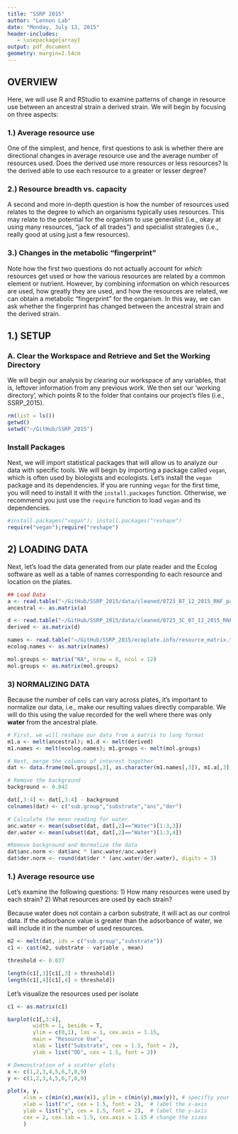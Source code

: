 ```yaml
---
title: "SSRP 2015"
author: "Lennon Lab"
date: "Monday, July 13, 2015"
header-includes:
   - \usepackage{array}
output: pdf_document
geometry: margin=2.54cm
---
```



## OVERVIEW
Here, we will use R and RStudio to examine patterns of change in resource use between an ancestral strain a derived strain. We will begin by focusing on three aspects:

### 1.) Average resource use 
One of the simplest, and hence, first questions to ask is whether there are directional changes in average resource use and the average number of resources used. Does the derived use more resources or less resources? Is the derived able to use each resource to a greater or lesser degree?

### 2.) Resource breadth vs. capacity
A second and more in-depth question is how the number of resources used relates to the degree to which an organisms typically uses resources. This may relate to the potential for the organism to use generalist (i.e., okay at using many resources, "jack of all trades") and specialist strategies (i.e., really good at using just a few resources).

### 3.) Changes in the metabolic "fingerprint"
Note how the first two questions do not actually account for *which* resources get used or how the various resources are related by a common element or nutrient. However, by combining information on which resources are used, how greatly they are used, and how the resources are related, we can obtain a metabolic "fingerprint" for the organism. In this way, we can ask whether the fingerprint has changed between the ancestral strain and the derived strain.


## 1.) SETUP
### A. Clear the Workspace and Retrieve and Set the Working Directory
We will begin our analysis by clearing our workspace of any variables, that is, leftover information from any previous work. We then set our 'working directory', which points R to the folder that contains our project's files (i.e., SSRP_2015).

```r
rm(list = ls()) 
getwd() 
setwd("~/GitHub/SSRP_2015") 
```

### Install Packages
Next, we will import statistical packages that will allow us to analyze our data with specific tools.
We will begin by importing a package called `vegan`, which is often used by biologists and ecologists.
Let's install the `vegan` package and its dependencies. 
If you are running `vegan` for the first time, you will need to install it with the `install.packages` function. 
Otherwise, we recommend you just use the `require` function to load `vegan` and its dependencies.

```r
#install.packages("vegan"); install.packages("reshape") 
require("vegan");require("reshape")
```

## 2) LOADING DATA
Next, let's load the data generated from our plate reader and the Ecolog software as well as a table of names corresponding to each resource and location on the plates.

```r
## Load Data
a <- read.table("~/GitHub/SSRP_2015/data/cleaned/0723_07_12_2015_RNF_parsed.txt")
ancestral <- as.matrix(a)

d <- read.table("~/GitHub/SSRP_2015/data/cleaned/0723_3C_07_12_2015_RNF_parsed.txt")
derived <- as.matrix(d)

names <- read.table("~/GitHub/SSRP_2015/ecoplate.info/resource_matrix.txt")
ecolog.names <- as.matrix(names)

mol.groups <- matrix("NA", nrow = 8, ncol = 12)
mol.groups <- as.matrix(mol.groups)

```

### 3) NORMALIZING DATA
Because the number of cells can vary across plates, it's important to normalize our data, i.e., make our resulting values directly comparable. We will do this using the value recorded for the well where there was only **water** from the ancestral plate.

```r
# First, we will reshape our data from a matrix to long format
m1.a <- melt(ancestral); m1.d <- melt(derived)
m1.names <- melt(ecolog.names); m1.groups <- melt(mol.groups)

# Next, merge the columns of interest together
dat <- data.frame(mol.groups[,3], as.character(m1.names[,3]), m1.a[,3], m1.d[,3])

# Remove the background
background <- 0.042

dat[,3:4] <- dat[,3:4] - background
colnames(dat) <- c("sub.group","substrate","anc","der")

# Calculate the mean reading for water
anc.water <- mean(subset(dat, dat[,2]=="Water")[1:3,3])
der.water <- mean(subset(dat, dat[,2]=="Water")[1:3,4])

#Remove background and Normalize the data
dat$anc.norm <- dat$anc * (anc.water/anc.water) 
dat$der.norm <- round(dat$der * (anc.water/der.water), digits = 3) 

```


### 1.) Average resource use
Let's examine the following questions:
1) How many resources were used by each strain?
2) What resources are used by each strain?

Because water does not contain a carbon substrate, it will act as our control data. If the adsorbance value is greater than the adsorbance of water, we will include it in the number of used resources.

```r
m2 <- melt(dat, ids = c("sub.group","substrate"))
c1 <- cast(m2, substrate ~ variable , mean)

threshold <- 0.037

length(c1[,3][c1[,3] > threshold])
length(c1[,4][c1[,4] > threshold])
```

Let's visualize the resources used per isolate
```r
c1 <- as.matrix(c1)

barplot(c1[,3:4],
        width = 1, beside = T,
        ylim = c(0,1), las = 1, cex.axis = 1.15,
        main = "Resource Use",
        xlab = list("Substrate", cex = 1.5, font = 2),
        ylab = list("OD", cex = 1.5, font = 2))

```


```r
# Demonstration of a scatter plots 
x <- c(1,2,3,4,5,6,7,8,9)
y <- c(1,2,3,4,5,6,7,8,9)

plot(x, y, 
     xlim = c(min(x),max(x)), ylim = c(min(y),max(y)), # specifiy your plot range
     xlab = list("x", cex = 1.5, font = 2),  # label the x-axis
     ylab = list("y", cex = 1.5, font = 2),  # label the y-axis            
     cex = 2, cex.lab = 1.5, cex.axis = 1.15 # change the sizes
     )
```
